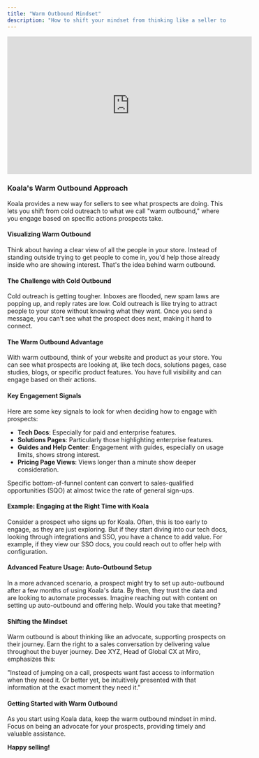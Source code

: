 ```yaml
---
title: "Warm Outbound Mindset"
description: "How to shift your mindset from thinking like a seller to an advocate"
---
```


<iframe
  width="560"
  height="315"
  src="https://www.youtube.com/embed/L7gdaf6my38?si=kEaH7dFZgZHwoFnv&amp"
  title="YouTube video player"
  frameborder="0"
  allow="accelerometer; autoplay; clipboard-write; encrypted-media; gyroscope; picture-in-picture"
  allowfullscreen
></iframe>

### Koala's Warm Outbound Approach

Koala provides a new way for sellers to see what prospects are doing. This lets you shift from cold outreach to what we call "warm outbound," where you engage based on specific actions prospects take.

#### Visualizing Warm Outbound

Think about having a clear view of all the people in your store. Instead of standing outside trying to get people to come in, you'd help those already inside who are showing interest. That's the idea behind warm outbound.

#### The Challenge with Cold Outbound

Cold outreach is getting tougher. Inboxes are flooded, new spam laws are popping up, and reply rates are low. Cold outreach is like trying to attract people to your store without knowing what they want. Once you send a message, you can't see what the prospect does next, making it hard to connect.

#### The Warm Outbound Advantage

With warm outbound, think of your website and product as your store. You can see what prospects are looking at, like tech docs, solutions pages, case studies, blogs, or specific product features. You have full visibility and can engage based on their actions.

#### Key Engagement Signals

Here are some key signals to look for when deciding how to engage with prospects:

- **Tech Docs**: Especially for paid and enterprise features.
- **Solutions Pages**: Particularly those highlighting enterprise features.
- **Guides and Help Center**: Engagement with guides, especially on usage limits, shows strong interest.
- **Pricing Page Views**: Views longer than a minute show deeper consideration.

Specific bottom-of-funnel content can convert to sales-qualified opportunities (SQO) at almost twice the rate of general sign-ups.

#### Example: Engaging at the Right Time with Koala

Consider a prospect who signs up for Koala. Often, this is too early to engage, as they are just exploring. But if they start diving into our tech docs, looking through integrations and SSO, you have a chance to add value. For example, if they view our SSO docs, you could reach out to offer help with configuration.

#### Advanced Feature Usage: Auto-Outbound Setup

In a more advanced scenario, a prospect might try to set up auto-outbound after a few months of using Koala's data. By then, they trust the data and are looking to automate processes. Imagine reaching out with content on setting up auto-outbound and offering help. Would you take that meeting?

#### Shifting the Mindset

Warm outbound is about thinking like an advocate, supporting prospects on their journey. Earn the right to a sales conversation by delivering value throughout the buyer journey. Dee XYZ, Head of Global CX at Miro, emphasizes this:

"Instead of jumping on a call, prospects want fast access to information when they need it. Or better yet, be intuitively presented with that information at the exact moment they need it."

#### Getting Started with Warm Outbound

As you start using Koala data, keep the warm outbound mindset in mind. Focus on being an advocate for your prospects, providing timely and valuable assistance.

**Happy selling!**








